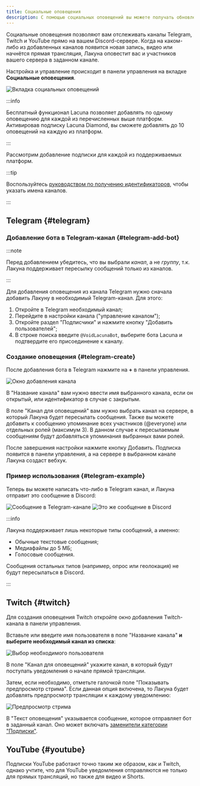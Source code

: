 ```yaml
---
title: Социальные оповещения
description: С помощью социальных оповещений вы можете получать обновления Telegram, Twitch или YouTube на своём сервере Discord
---
```


Социальные оповещения позволяют вам отслеживать каналы Telegram, Twitch и YouTube прямо на вашем Discord-сервере. Когда на каком-либо из добавленных каналов появится новая запись, видео или начнётся прямая трансляция, Лакуна оповестит вас и участников вашего сервера в заданном канале.

Настройка и управление происходит в панели управления на вкладке **Социальные оповещения**.

![Вкладка социальных оповещений](../static/img/dashboard-social-alerts-tab.png)

:::info

Бесплатный функционал Lacuna позволяет добавлять по одному оповещению для каждой из перечисленных выше платформ. Активировав подписку Lacuna Diamond, вы сможете добавлять до 10 оповещений на каждую из платформ.

:::

Рассмотрим добавление подписки для каждой из поддерживаемых платформ.

:::tip

Воспользуйтесь [руководством по получению идентификаторов](./guides/identifiers.md), чтобы указать имена каналов.

:::

## Telegram \{#telegram}

### Добавление бота в Telegram-канал \{#telegram-add-bot}

:::note

Перед добавлением убедитесь, что вы выбрали _канал_, а не _группу_, т.к. Лакуна поддерживает пересылку сообщений только из каналов.

:::

Для добавления оповещения из канала Telegram нужно сначала добавить Лакуну в необходимый Telegram-канал. Для этого:

1. Откройте в Telegram необходимый канал;
2. Перейдите в настройки канала ("управление каналом");
3. Откройте раздел "Подписчики" и нажмите кнопку "Добавить пользователей";
4. В строке поиска введите `@VoidLacunaBot`, выберите бота Lacuna и подтвердите его присоединение к каналу.

### Создание оповещения \{#telegram-create}

После добавления бота в Telegram нажмите на **+** в панели управления.

![Окно добавления канала](../static/img/dashboard-add-telegram-window.png)

В "Название канала" вам нужно ввести имя выбранного канала, если он открытый, или идентификатор в случае с закрытым.

В поле "Канал для оповещений" вам нужно выбрать канал на сервере, в который Лакуна будет пересылать сообщения. Также вы можете добавить к сообщению упоминание всех участников (@everyone) или отдельных ролей (максимум 3). В данном случае к пересылаемым сообщениям будут добавляться упоминания выбранных вами ролей.

После завершения настройки нажмите кнопку Добавить. Подписка появится в панели управления, а на сервере в выбранном канале Лакуна создаст вебхук.

### Пример использования \{#telegram-example}

Теперь вы можете написать что-либо в Telegram канал, и Лакуна отправит это сообщение в Discord:

![Сообщение в Telegram-канале](../static/img/telegram-msg-in-telegram.png)
![Это же сообщение в Discord](../static/img/telegram-msg-in-discord.png)

:::info

Лакуна поддерживает лишь некоторые типы сообщений, а именно:

- Обычные текстовые сообщения;
- Медиафайлы до 5 МБ;
- Голосовые сообщения.

Сообщения остальных типов (например, опрос или геолокация) не будут пересылаться в Discord.

:::

## Twitch \{#twitch}

Для создания оповещения Twitch откройте окно добавления Twitch-канала в панели управления.

Вставьте или введите имя пользователя в поле "Название канала" **и выберите необходимый канал из списка**:

![Выбор необходимого пользователя](../static/img/twitch-select-channel.png)

В поле "Канал для оповещений" укажите канал, в который будут поступать уведомления о начале прямой трансляции.

Затем, если необходимо, отметьте галочкой поле "Показывать предпросмотр стрима". Если данная опция включена, то Лакуна будет добавлять предпросмотр трансляции к каждому уведомлению:

![Предпросмотр стрима](../static/img/twitch-stream-preview.png)

В "Текст оповещения" указывается сообщение, которое отправляет бот в заданный канал. Оно может включать [заменители категории "Подписки"](./useful/replacers/#subscriptions).

## YouTube \{#youtube}

Подписки YouTube работают точно таким же образом, как и Twitch, однако учтите, что для YouTube уведомления отправляются не только для прямых трансляций, но также для видео и Shorts.
